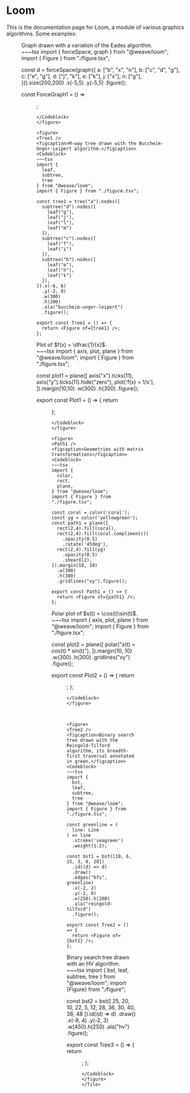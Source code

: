 
# Loom

This is the documentation page for Loom, a module of various graphics algorithms. Some examples:

<Tile rows={1} cols={2}>
<figure>
<ForceGraph1 />
<figcaption>Graph drawn with a variation of the Eades algorithm.</figcaption>
<Codeblock>
~~~tsx
import {
  forceSpace,
  graph
} from "@weave/loom";
import { Figure } from "./figure.tsx";

const d = forceSpace(graph({
  a: ["b", "x", "n"],
  b: ["c", "d", "g"],
  c: ["e", "g"],
  d: ["j", "k"],
  e: ["k"],
  j: ["x"],
  n: ["g"],
})).size(200,200)
   .x(-5,5)
   .y(-5,5)
   .figure();

const ForceGraph1 = () => <Figure of={d} />;
~~~
</Codeblock>
</figure>

<figure>
<Tree1 />
<figcaption>M-way tree drawn with the Buccheim-Unger-Leipert algorithm.</figcaption>
<Codeblock>
~~~tsx
import {
  leaf,
  subtree,
  tree
} from "@weave/loom";
import { Figure } from "./figure.tsx";

const tree1 = tree("a").nodes([
  subtree("d").nodes([
    leaf("g"), 
    leaf("j"), 
    leaf("l"), 
    leaf("m")
  ]),
  subtree("c").nodes([
    leaf("f"), 
    leaf("i")
  ]),
  subtree("b").nodes([
    leaf("e"), 
    leaf("h"), 
    leaf("k")
  ]),
]).x(-6, 6)
  .y(-2, 0)
  .w(300)
  .h(200)
  .ala("buccheim-unger-leipert")
  .figure();

export const Tree1 = () => {
  return <Figure of={tree1} />;
};
~~~
</Codeblock>
</figure>

<figure>
<Plot1 />
<figcaption>Plot of $f(x) = \dfrac{1}{x}$.</figcaption>
<Codeblock>
~~~tsx
import {
  axis,
  plot,
  plane
} from "@weave/loom";
import { Figure } from "./figure.tsx";

const plot1 = plane([
  axis("x").ticks(11),
  axis("y").ticks(11).hide("zero"),
  plot('f(x) = 1/x'),
]).margin(10,10)
  .w(300)
  .h(300)
  .figure();

export const Plot1 = () => {
  return <Figure of={plot1} />
};
~~~
</Codeblock>
</figure>

<figure>
<Path1 />
<figcaption>Geometries with matrix transformations</figcaption>
<Codeblock>
~~~tsx
import {
  color,
  rect,
  plane,
} from "@weave/loom";
import { Figure } from "./figure.tsx";

const coral = color('coral');
const yg = color('yellowgreen');
const path1 = plane([
  rect(2,4).fill(coral),
  rect(2,4).fill(coral.compliment())
    .opacity(0.5)
    .rotate('45deg'),
  rect(2,4).fill(yg)
    .opacity(0.5)
    .shearX(2),
]).margin(10, 10)
  .w(300)
  .h(300)
  .gridlines("xy").figure();

export const Path1 = () => {
  return <Figure of={path1} />;
};
~~~
</Codeblock>
</figure>

<figure>
<Plot2 />
<figcaption>Polar plot of $s(t) = \cos(t)\sin(t)$.</figcaption>
<Codeblock>
~~~tsx
import {
  axis,
  plot,
  plane
} from "@weave/loom";
import { Figure } from "./figure.tsx";

const plot2 = plane([
  polar("s(t) = cos(t) * sin(t)"),
]).margin(10, 10)
  .w(300)
  .h(300)
  .gridlines("xy")
  .figure();

export const Plot2 = () => {
  return <Figure of={plot2} />;
};
~~~
</Codeblock>
</figure>



<figure>
<Tree2 />
<figcaption>Binary search tree drawn with the Reingold-Tilford algorithm, its breadth-first traversal annotated in green.</figcaption>
<Codeblock>
~~~tsx
import {
  bst,
  leaf,
  subtree,
  tree
} from "@weave/loom";
import { Figure } from "./figure.tsx";

const greenline = (
  line: Line
) => line
  .stroke('seagreen')
  .weight(1.2);

const bst1 = bst([10, 6, 15, 3, 8, 20])
  .id((d) => d)
  .draw()
  .edges("bfs", greenline)
  .x(-2, 2)
  .y(-2, 0)
  .w(250).h(200)
  .ala("reingold-tilford")
  .figure();

export const Tree2 = () => {
  return <Figure of={bst1} />;
};
~~~
</Codeblock>
</figure>



<figure>
<Tree3 />
<figcaption>Binary search tree drawn with an HV algorithm.</figcaption>
<Codeblock>
~~~tsx
import {
  bst,
  leaf,
  subtree,
  tree
} from "@weave/loom";
import {Figure} from "./figure";

const bst2 = bst([
  25, 20, 
  10, 22, 
  5, 12, 
  28, 36, 
  30, 40, 
  38, 48
]).id((d) => d)
  .draw()
  .x(-8, 4)
  .y(-2, 3)
  .w(450).h(250)
  .ala("hv")
  .figure();


export const Tree3 = () => {
  return <Figure of={hv1} />;
};
~~~
</Codeblock>
</figure>
</Tile>

